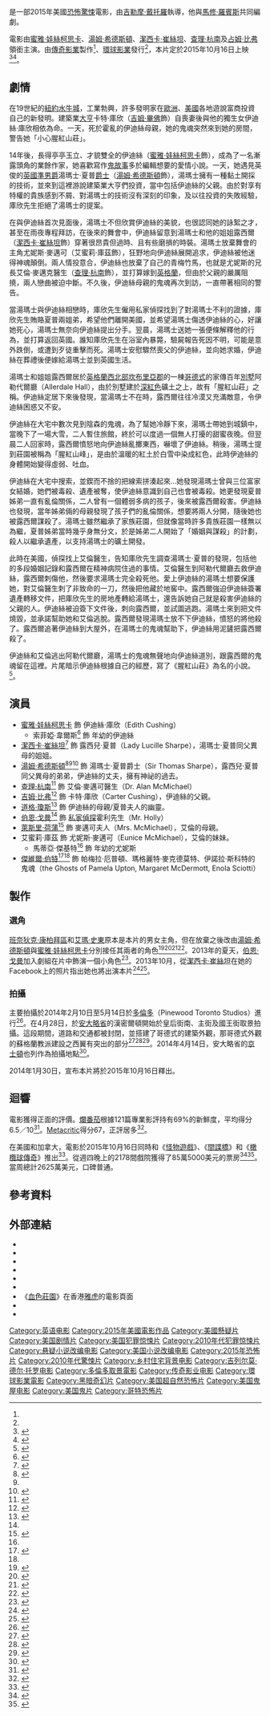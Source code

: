{{noteTA
|G1=Show
|G2=Movie
|T = zh-cn:腥红山峰; zh-tw:腥紅山莊; zh-hk:血色莊園;
|1 = zh-cn:腥红山峰; zh-tw:腥紅山莊; zh-hk:血色莊園;
|2 = zh:占姆·比弗; zh-tw:吉姆·畢佛; zh-cn:吉姆·比弗; zh-hk:占·比費;
|3 = zh-cn:布法罗; zh:水牛城; zh-hans:水牛城; zh-hant:水牛城;  zh-tw:水牛城;
}}
{{Infobox film
| name           = 腥紅山莊
| original_name  = {{lang|en|''Crimson Peak''}}
| image          = Crimson Peak Poster.jpg
| alt            =
| caption        = 電影海報
| director       = [[吉勒摩·戴托羅|吉勒摩·戴托羅]]
| producer       = {{ubl|吉勒摩·戴托羅|卡勒姆·格林|[[強·賈希尼|強·賈希尼]]|[[湯瑪斯·塔爾|湯瑪斯·塔爾]]}}
| screenplay     = {{Plainlist |
* 吉勒摩·戴托羅
* [[馬修·羅賓斯|馬修·羅賓斯]]
* [[露辛達·考克森|露辛達·考克森]]
}}
| starring       = {{Plainlist |
* [[蜜雅·娃絲柯思卡|蜜雅·娃絲柯思卡]]
* [[湯姆·希德斯頓|湯姆·希德斯頓]]
* [[查理·杭南|查理·杭南]]
* [[潔西卡·崔絲坦|潔西卡·崔絲坦]]
}}
| music          = [[費蘭多·維拉奎茲|費蘭多·維拉奎茲]]
| cinematography = [[丹·勞斯特森|丹·勞斯特森]]
| editing        = 伯納特·比拉普拉納
| studio         = {{ubl|[[傳奇影業|傳奇影業]]|DDY}}
| distributor    = [[環球影業|環球影業]]
| released       = {{Film date|2015|10|15}}{{flagicon|HK}}{{flagicon|MAC}}<br>{{Film date|2015|10|16}}{{flagicon|USA}}{{flagicon|TWN}}
| runtime        = 118分鐘<!--Theatrical runtime: 118:39--><ref>{{cite web | url=http://www.bbfc.co.uk/releases/crimson-peak-film | title=''CRIMSON PEAK'' (15) | work=[[British_Board_of_Film_Classification|British Board of Film Classification]] | date=2015-09-25 | accessdate=2015-09-25 | archive-url=https://web.archive.org/web/20150925201032/http://www.bbfc.co.uk/releases/crimson-peak-film | archive-date=2015-09-25 | dead-url=no }}</ref>
| country        = {{USA}}
| language       = 英語
| budget         = 5500萬美元<ref name="BOM">{{cite web|url=http://www.boxofficemojo.com/movies/?id=crimsonpeak.htm|title=Crimson Peak (2015)|work=''[[Box_Office_Mojo|Box Office Mojo]]''|publisher=([[Amazon.com|Amazon.com]])|accessdate=2015-09-26|archive-url=https://web.archive.org/web/20151023001541/http://www.boxofficemojo.com/movies/?id=crimsonpeak.htm|archive-date=2015-10-23|dead-url=no}}</ref>
| gross          = 7500萬美元
| cn_name        = 腥红山峰
| hk_name        = 血色莊園
| tw_name        = 腥紅山莊
}}
{{作品名稱|name=''Crimson Peak''|hk=血色莊園|tw=腥紅山莊|cn=腥红山峰}}是一部2015年美國[[恐怖片|恐怖]][[驚悚片|驚悚]]電影，由[[吉勒摩·戴托羅|吉勒摩·戴托羅]]執導，他與[[馬修·羅賓斯|馬修·羅賓斯]]共同編劇。

電影由[[蜜雅·娃絲柯思卡|蜜雅·娃絲柯思卡]]、[[湯姆·希德斯頓|湯姆·希德斯頓]]、[[潔西卡·崔絲坦|潔西卡·崔絲坦]]、[[查理·杭南|查理·杭南]]及[[占姆·比弗|占姆·比弗]]領銜主演。由[[傳奇影業|傳奇影業]]製作<ref name=HollywoodReporter1 />、[[環球影業|環球影業]]發行<ref name=Hollywood2 />，本片定於2015年10月16日上映<ref name="comingsoon1">{{cite web |url=http://www.comingsoon.net/news/movienews.php?id=114202 |title=Universal Dates Crimson Peak, Ouija, Pitch Perfect 2 and More! |publisher=ComingSoon.net |date= |accessdate=2014-01-31 |archive-url=https://web.archive.org/web/20141016052534/http://www.comingsoon.net/news/movienews.php?id=114202 |archive-date=2014-10-16 |dead-url=no }}</ref><ref>{{cite news|last=Ford|first=Rebecca|title='Pitch Perfect 2,' 'Crimson Peak,' 'Everest' Get Release Dates|url=http://www.hollywoodreporter.com/news/pitch-perfect-2-crimson-peak-675882|publisher=Hollywood Reporter|accessdate=2014-02-05|archive-url=https://web.archive.org/web/20140131100855/http://www.hollywoodreporter.com/news/pitch-perfect-2-crimson-peak-675882|archive-date=2014-01-31|dead-url=no}}</ref>。

== 劇情 ==
在19世紀的[[紐約|紐約]][[水牛城|水牛城]]，工業勃興，許多發明家在[[歐洲|歐洲]]、[[美國|美國]]各地遊說富商投資自己的新發明。建築業[[大亨|大亨]]卡特·庫欣（[[吉姆·畢佛|吉姆·畢佛]]飾）自喪妻後與他的獨生女伊迪絲·庫欣相依為命。一天，死於霍亂的伊迪絲母親，她的鬼魂突然來到她的房間，警告她「小心腥紅山莊」。

14年後，長得亭亭玉立、才貌雙全的伊迪絲（[[蜜雅·娃絲柯思卡|蜜雅·娃絲柯思卡]]飾），成為了一名漸露頭角的業餘作家，她喜歡寫作[[鬼故事|鬼故事]]多於編輯想要的愛情小說。一天，她遇見英俊的[[英國|英國]][[準男爵|準男爵]]湯瑪士·夏普[[爵士|爵士]]（[[湯姆·希德斯頓|湯姆·希德斯頓]]飾），湯瑪士擁有一種黏土開採的技術，並來到這裡游說建築業大亨們投資，當中包括伊迪絲的父親。由於對享有特權的貴族感到不屑、對湯瑪士的技術沒有深刻的印象，及以往投資的失敗經驗，庫欣先生拒絕了湯瑪士的提案。

在與伊迪絲首次見面後，湯瑪士不但欣賞伊迪絲的美貌，也很認同她的詠絮之才，甚至在雨夜專程拜訪，在後來的舞會中，伊迪絲留意到湯瑪士和他的姐姐露西爾（[[潔西卡·崔絲坦|潔西卡·崔絲坦]]飾）穿著很昂貴但過時、且有些磨損的時裝。湯瑪士放棄舞會的主角尤妮斯·麥邁可（艾蜜莉·庫茲飾），狂野地向伊迪絲展開追求，伊迪絲被他迷得神魂顛倒。兩人情投意合，伊迪絲也放棄了自己的青梅竹馬，也就是尤妮斯的兄長艾倫·麥邁克醫生（[[查理·杭南|查理·杭南]]飾），並打算嫁到[[英格蘭|英格蘭]]，但由於父親的嚴厲阻撓，兩人戀曲被迫中斷。不久後，伊迪絲母親的鬼魂再次到訪，一直帶著相同的警告。

當湯瑪士與伊迪絲相戀時，庫欣先生僱用私家偵探找到了對湯瑪士不利的證據，庫欣先生賄賂夏普兩姐弟，希望他們離開美國，並希望湯瑪士傷透伊迪絲的心，好讓她死心，湯瑪士無奈向伊迪絲提出分手。翌晨，湯瑪士送她一張便條解釋他的行為，並打算返回英國。誰知庫欣先生在浴室內暴斃，驗屍報告死因不明，可能是意外跌倒，或遭到歹徒重擊而死。湯瑪士安慰驟然喪父的伊迪絲，並向她求婚，伊迪絲在葬禮後便嫁給湯瑪士並到英國生活。

湯瑪士和姐姐露西爾居於[[英格蘭|英格蘭]][[西北英格蘭|西北部]][[坎布里亞郡|坎布里亞郡]]的一棟[[哥德式|哥德式]]的家傳百年[[別墅|別墅]]阿勒代爾廳（Allerdale Hall），由於別墅建於[[猩紅色|深紅色]]礦土之上，故有「腥紅山莊」之稱。伊迪絲定居下來後發現，當湯瑪士不在時，露西爾往往冷漠又充滿敵意，令伊迪絲困惑又不安。

伊迪絲在大宅中數次見到陰森的鬼魂，為了幫她冷靜下來，湯瑪士帶她到城鎮中，當晚下了一場大雪，二人暫住旅館，終於可以度過一個無人打擾的甜蜜夜晚。但翌晨二人回家時，露西爾憤怒地向伊迪絲亂擲東西，嚇壞了伊迪絲。稍後，湯瑪士提到莊園被稱為「腥紅山峰」，是由於溫暖的紅土於白雪中染成紅色，此時伊迪絲的身體開始變得虛弱、吐血。

伊迪絲在大宅中搜索，並鍥而不捨的把線索拼湊起來...她發現湯瑪士曾與三位富家女結婚，她們被毒殺、遺產被奪，使伊迪絲意識到自己也會被毒殺。她更發現夏普姊弟一直有亂倫關係，二人曾有一個體弱多病的孩子，後來被露西爾殺害。伊迪絲也發現，當年姊弟倆的母親發現了孩子們的亂倫關係，想要將兩人分開，隨後她也被露西爾謀殺了。湯瑪士雖然繼承了家族莊園，但就像當時許多貴族莊園一樣無以為繼，夏普姊弟當時幾乎身無分文，於是姊弟二人開始了「婚姻與謀殺」的計劃，殺人以繼承遺產，以支持湯瑪士的礦土開發。

此時在美國，偵探找上艾倫醫生，告知庫欣先生調查湯瑪士·夏普的發現，包括他的多段婚姻記錄和露西爾在精神病院住過的事情。艾倫醫生到阿勒代爾廳去救伊迪絲，露西爾刺傷他，然後要求湯瑪士完全殺死他。愛上伊迪絲的湯瑪士想要保護她，對艾倫醫生刺了非致命的一刀，然後把他藏於地窖中。露西爾強迫伊迪絲簽署遺產轉移文件，把庫欣先生的房地產轉給湯瑪士，還告訴她自己就是殺害伊迪絲的父親的人。伊迪絲被迫簽下文件後，刺向露西爾，並試圖逃跑。湯瑪士來到把文件燒毀，並承諾幫助她和艾倫逃脫。露西爾發現湯瑪士放不下伊迪絲，憤怒的將他殺了。露西爾追著伊迪絲到大屋外，在湯瑪士的鬼魂幫助下，伊迪絲用泥鏟把露西爾殺了。

伊迪絲和艾倫逃出阿勒代爾廳，湯瑪士的鬼魂無聲地向伊迪絲道別，跟露西爾的鬼魂留在這裡。片尾暗示伊迪絲根據自己的經歷，寫了《腥紅山莊》為名的小說。<ref name=JoBlo>{{cite web|last=Shirey|first=Paul|title=Guillermo Del Toro's Crimson Peak starts shooting in February 2014 for 2015 release|url=http://www.joblo.com/movie-news/guillermo-del-toros-crimson-peak-becomes-haunted-peak-starts-shooting-in-february-2014|work=25 October 2013|publisher=JoBlo.com|accessdate=2013-11-12|archive-url=https://web.archive.org/web/20131030063724/http://www.joblo.com/movie-news/guillermo-del-toros-crimson-peak-becomes-haunted-peak-starts-shooting-in-february-2014|archive-date=2013-10-30|dead-url=no}}</ref>。

== 演員 ==
*[[蜜雅·娃絲柯思卡|蜜雅·娃絲柯思卡]] 飾 伊迪絲·庫欣（Edith Cushing）
**索菲婭·韋爾斯<ref name=QuinitaTalent>{{cite web|title=Young Eunice and Young Edith|url=http://www.quintiatalent.com/#!Young-Eunice-and-Young-Edith-/zoom/c4zk/imaged36|publisher=Quintia Talent|accessdate=2014-06-03|archive-url=https://web.archive.org/web/20140606231834/http://www.quintiatalent.com/#!Young-Eunice-and-Young-Edith-/zoom/c4zk/imaged36|archive-date=2014-06-06|dead-url=no}}</ref> 飾 年幼的伊迪絲
*[[潔西卡·崔絲坦|潔西卡·崔絲坦]]<ref>{{cite news|url=http://variety.com/2013/film/news/jessica-chastain-crimson-peak-1200333509/|title=Jessica Chastain Boards del Toro’s ‘Crimson Peak’|last=Kroll|first=Justin|publisher=''[[Variety_(magazine)|Variety]]''|date=2013-04-05|accessdate=2013-12-15|archive-url=https://web.archive.org/web/20131218133228/http://variety.com/2013/film/news/jessica-chastain-crimson-peak-1200333509/|archive-date=2013-12-18|dead-url=no}}</ref> 飾 露西兒·夏普（Lady Lucille Sharpe），湯瑪士·夏普同父異母的姐姐。
*[[湯姆·希德斯頓|湯姆·希德斯頓]]<ref name=Hollywood2>{{cite news|url=http://www.hollywoodreporter.com/heat-vision/tom-hiddleston-star-guillermo-del-623222|title=Tom Hiddleston to Star in Guillermo del Toro's 'Crimson Peak'|last=Hayden|first=Erik|publisher=''[[The_Hollywood_Reporter|The Hollywood Reporter]]''|date=2013-09-06|accessdate=2013-12-15|archive-url=https://web.archive.org/web/20131112133310/http://www.hollywoodreporter.com/heat-vision/tom-hiddleston-star-guillermo-del-623222|archive-date=2013-11-12|dead-url=no}}</ref><ref name=Collider2 /><ref>{{cite news|last=Fox|first=Chloe|title=Tom Hiddleston, interview: from Thor to a sell-out Coriolanus|url=http://www.telegraph.co.uk/culture/theatre/10561842/Tom-Hiddleston-interview-from-Thor-to-a-sell-out-Coriolanus.html|publisher=Telegraph|accessdate=2014-01-20|location=London|date=2014-01-14|archive-url=https://web.archive.org/web/20150214073914/http://www.telegraph.co.uk/culture/theatre/10561842/Tom-Hiddleston-interview-from-Thor-to-a-sell-out-Coriolanus.html|archive-date=2015-02-14|dead-url=no}}</ref> 飾 湯瑪士·夏普爵士（Sir Thomas Sharpe），露西兒·夏普同父異母的弟弟，伊迪絲的丈夫，擁有神祕的過去。
*[[查理·杭南|查理·杭南]]<ref name=Collider2>{{cite web|url=http://collider.com/charlie-hunnam-pacific-rim-crisom-peak-interview/|title=Charlie Hunnam Talks PACIFIC RIM, Seeing the Film for the First Time, Spending 27 Days in the Con Pod Set, SONS OF ANARCHY, and CRIMSON PEAK|last=Weintraub|first=Steve 'Frosty'|publisher=collider.com|date=2013-09-24|accessdate=2013-12-15|archive-url=https://web.archive.org/web/20141219111523/http://collider.com/charlie-hunnam-pacific-rim-crisom-peak-interview|archive-date=2014-12-19|dead-url=no}}</ref> 飾 艾倫·麥邁可醫生（Dr. Alan McMichael）
*[[吉姆·比弗|吉姆·比弗]]<ref>{{cite web|last=Lammers|first=Tim|title=Exclusive Interview: 'Thor' Co-Star Tom Hiddleston to Ascend 'Crimson Peak' with Guillermo del Toro|url=http://www.fearnet.com/news/interview/exclusive-interview-thor-co-star-tom-hiddleston-ascend-crimson-peak-guillermo-del|publisher=FearNet.com|accessdate=2013-11-21|archive-url=https://web.archive.org/web/20131109094641/http://www.fearnet.com/news/interview/exclusive-interview-thor-co-star-tom-hiddleston-ascend-crimson-peak-guillermo-del|archive-date=2013-11-09|dead-url=no}}</ref> 飾 卡特·庫欣（Carter Cushing），伊迪絲的父親。
*[[道格·瓊斯|道格·瓊斯]]<ref name="Jones">{{cite web|url=http://deltorocon.com/doug-jones-panel-exclusive-deltorocon-podcast/|title=Doug Jones Panel – Exclusive DELTOROCON Podcast|last=Lyons|first=Parker|date=2014-07-10|accessdate=July  10, 2014|deadurl=yes|archiveurl=https://web.archive.org/web/20140714083533/http://deltorocon.com/doug-jones-panel-exclusive-deltorocon-podcast/|archivedate=2014年7月14日}}</ref> 飾 伊迪絲的母親/夏普夫人的幽靈。
*[[伯恩·戈曼|伯恩·戈曼]]<ref name=Collider1 /> 飾 [[私家偵探|私家偵探]]霍利先生（Mr. Holly）
*[[萊斯里·荷蒲|萊斯里·荷蒲]]<ref>{{cite web|url=http://www.deadline.com/2014/02/hemlock-groves-penelope-mitchell-cast-in-two-films-joanna-cassidy-joins-visions-leslie-hope-added-to-crimson-peak/|title=‘Hemlock Grove’s Penelope Mitchell Cast In Two Films; Joanna Cassidy Joins ‘Visions’; Leslie Hope Added To ‘Crimson Peak’|author=The Deadline Team|work=[[Deadline.com|Deadline.com]]|date=2014-02-13|accessdate=2014-02-14|archive-url=https://web.archive.org/web/20140410230040/http://www.deadline.com/2014/02/hemlock-groves-penelope-mitchell-cast-in-two-films-joanna-cassidy-joins-visions-leslie-hope-added-to-crimson-peak/|archive-date=2014-04-10|dead-url=no}}</ref> 飾 麥邁可夫人（Mrs. McMichael），艾倫的母親。
*艾蜜莉·庫茲 飾 尤妮斯·麥邁可（Eunice McMichael），艾倫的妹妹。
**馬蒂亞·傑基特<ref name=QuinitaTalent /> 飾 年幼的尤妮斯
*[[傑維爾·伯特|傑維爾·伯特]]<ref>{{cite web|url=http://thedodgy.com/2013/11/22/holy-mama-an-interview-with-javier-botet/|title=Holy “Mama” – An Interview with Javier Botet|author=Liffey|publisher=The Dodgy|date=2013-11-22|accessdate=2013-12-15|archive-url=https://web.archive.org/web/20131213114251/http://thedodgy.com/2013/11/22/holy-mama-an-interview-with-javier-botet/|archive-date=2013-12-13|dead-url=yes}}</ref><ref name="Jones"/> 飾 帕梅拉·厄普頓、瑪格麗特·麥克德莫特、伊諾拉·斯科特的鬼魂（the Ghosts of Pamela Upton, Margaret McDermott, Enola Sciotti）

== 製作 ==
=== 選角 ===
[[班奈狄克·康柏拜區|班奈狄克·康柏拜區]]和[[艾瑪·史東|艾瑪·史東]]原本是本片的男女主角，但在放棄之後改由[[湯姆·希德斯頓|湯姆·希德斯頓]]與[[蜜雅·娃絲柯思卡|蜜雅·娃絲柯思卡]]分別接任其兩者的角色<ref>{{cite web|url=http://www.thewrap.com/movies/column-post/mia-wasikowska-talks-replace-emma-stone-guillermo-del-toros-crimson-peak-exclusive-95671|title=Mia Wasikowska May Replace Emma Stone in Guillermo del Toro’s ‘Crimson Peak’ (Exclusive)|last=Sneider|first=Jeff|publisher=''[[The_Wrap|The Wrap]]''|date=2013-06-05|accessdate=2013-12-15|archive-url=https://web.archive.org/web/20140121082115/http://www.thewrap.com/movies/column-post/mia-wasikowska-talks-replace-emma-stone-guillermo-del-toros-crimson-peak-exclusive-95671|archive-date=2014-01-21|dead-url=no}}</ref><ref>{{cite web|url=http://www.theguardian.com/film/2013/sep/09/tom-hiddleston-benedict-cumberbatch-crimson-peak|publisher=The Guardian|title=Tom Hiddleston poised to fill Benedict Cumberbatch's shoes on Crimson Peak|date=2013-09-09|last=Child|first=Ben|access-date=2015-01-05|archive-url=https://web.archive.org/web/20141219030840/http://www.theguardian.com/film/2013/sep/09/tom-hiddleston-benedict-cumberbatch-crimson-peak|archive-date=2014-12-19|dead-url=no}}</ref><ref>{{cite web|last=Shaw-Williams|first=H.|title=Guillermo Del Toro Says ‘Crimson Peak’ is Shocking, Kinky, Gothic & Scary|url=http://screenrant.com/guillermo-del-toro-crimson-peak-movie-details/|work=July 2013|publisher=Screen Rant|accessdate=2013-11-12|archive-url=https://web.archive.org/web/20131112222246/http://screenrant.com/guillermo-del-toro-crimson-peak-movie-details/|archive-date=2013-11-12|dead-url=no}}</ref><ref>{{cite news|title=Benedict Cumberbatch Drops 'Crimson Peak,' Guillermo Del Toro's Haunted House Thriller|url=http://www.huffingtonpost.com/2013/08/21/benedict-cumberbatch-crimson-peak_n_3792778.html|publisher=Huffington Post|accessdate=2013-11-12|first=Christopher|last=Rosen|date=2013-08-21|archive-url=https://web.archive.org/web/20131220030836/http://www.huffingtonpost.com/2013/08/21/benedict-cumberbatch-crimson-peak_n_3792778.html|archive-date=2013-12-20|dead-url=no}}</ref>。2013年的夏天，[[伯恩·戈曼|伯恩·戈曼]]加入劇組在片中飾演一個小角色<ref name=Collider1>{{cite web|last=Chitwood|first=Adam|title=Guillermo del Toro Says They’re Writing the First Season of THE STRAIN Before Filming; Calls CRIMSON PEAK His “First Adult Movie in the English Language”|url=http://collider.com/the-strain-crimson-peak-news-guillermo-del-toro/|publisher=Collider|accessdate=2013-11-20|archive-url=https://web.archive.org/web/20131110041653/http://collider.com/the-strain-crimson-peak-news-guillermo-del-toro/|archive-date=2013-11-10|dead-url=no}}</ref>。2013年10月，從[[潔西卡·崔絲坦|潔西卡·崔絲坦]]在她的Facebook上的照片指出她也將出演本片<ref>{{cite web|last=Chitwood|first=Adam|title=Jessica Chastain Gets a Body Cast for Guillermo del Toro’s CRIMSON PEAK in New Images|url=http://collider.com/jessica-chastain-crimson-peak-images/|publisher=Collider|accessdate=2013-11-20|date=2013-10-02|archive-url=https://web.archive.org/web/20141219053804/http://collider.com/jessica-chastain-crimson-peak-images/|archive-date=2014-12-19|dead-url=no}}</ref><ref>{{cite news|last=Carpenter|first=Cassie|title='I was completely helpless': Jessica Chastain immortalizes her taut figure with body-cast for Crimson Peak|url=http://www.dailymail.co.uk/tvshowbiz/article-2445058/Jessica-Chastain-immortalizes-taut-figure-body-cast-Guillermo-del-Toros-Crimson-Peak.html|publisher=Daily Mail|accessdate=2013-11-20|date=2013-10-04|location=London|archive-url=https://web.archive.org/web/20131110053025/http://www.dailymail.co.uk/tvshowbiz/article-2445058/Jessica-Chastain-immortalizes-taut-figure-body-cast-Guillermo-del-Toros-Crimson-Peak.html|archive-date=2013-11-10|dead-url=no}}</ref>。

=== 拍攝 ===
主要拍攝於2014年2月10日至5月14日於[[多倫多|多倫多]]{{tsl|en|Pinewood Toronto Studios|松林多倫多工作室}}（Pinewood Toronto Studios）進行<ref>{{cite web|author1=Tom Hiddleston|title=And That. Is A Wrap. On Crimson Peak.|url=https://twitter.com/twhiddleston/status/467560118104494080|publisher=Tom Hiddleston Verified Twitter|accessdate=2014-06-18|date=2014-05-16|archive-url=https://web.archive.org/web/20140715024919/https://twitter.com/twhiddleston/status/467560118104494080|archive-date=2014-07-15|dead-url=no}}</ref>。在4月28日，於[[安大略省|安大略省]]的漢密爾頓開始於皇后街南、主街及國王街取景拍攝。這段期間，道路和交通都被封閉，並搭建了哥德式的建築外觀，那哥德式外觀的蘇格蘭教派建設之西翼有突出的部分<ref>{{citeweb|url=http://blogs.indiewire.com/theplaylist/guillermo-del-toros-crimson-peak-renamed-haunted-peak-will-spookily-materialize-in-theaters-april-2015-20131025|publisher=IndieWire|title=Updated: Guillermo Del Toro's 'Crimson Peak' Will Spookily Materialize In Theaters April 2015|date=2013-10-25|last=Taylor|first=Drew|7=|access-date=2015-01-05|archive-url=https://web.archive.org/web/20131110222728/http://blogs.indiewire.com/theplaylist/guillermo-del-toros-crimson-peak-renamed-haunted-peak-will-spookily-materialize-in-theaters-april-2015-20131025|archive-date=2013-11-10|dead-url=no}}</ref><ref name=HollywoodReporter1>{{cite news|url=http://www.hollywoodreporter.com/news/guillermo-del-toros-crimson-peak-650845|publisher=Hollywood Reporter|title=Guillermo del Toro's 'Crimson Peak' Gets February 2014 Start Date|first=Etan|last=Vlessing|date=2013-10-25|access-date=2015-01-05|archive-url=https://web.archive.org/web/20131027110527/http://www.hollywoodreporter.com/news/guillermo-del-toros-crimson-peak-650845|archive-date=2013-10-27|dead-url=no}}</ref><ref>{{cite news|last=Perry-Folino|first=Joanna|title=Interview with Jim Beaver: Actor, Friend, Writer and Film Star|url=http://www.huffingtonpost.com/joanna-perryfolino/interview-with-jim-beaver_b_4751476.html|publisher=Huffington Post|date=2014-02-13|access-date=2015-01-05|archive-url=https://web.archive.org/web/20141219032429/http://www.huffingtonpost.com/joanna-perryfolino/interview-with-jim-beaver_b_4751476.html|archive-date=2014-12-19|dead-url=no}}</ref>。2014年4月14日，安大略省的[[京士頓_(安大略省)|京士頓]]也列作為拍攝地點<ref>{{cite news|url=http://kingstonherald.com/entertainment/crimson-peak-kingston-2010313172|work=Kingston Herald|date=2014-04-14|last=Hart|first=Courtney|title=Crimson Peak Filming in Kingston's Market Square|access-date=2016-06-07|archive-url=https://web.archive.org/web/20160306000022/http://kingstonherald.com/entertainment/crimson-peak-kingston-2010313172|archive-date=2016-03-06|dead-url=yes}}</ref>。

2014年1月30日，宣布本片將於2015年10月16日釋出。

== 迴響 ==
電影獲得正面的評價。[[爛番茄|爛番茄]]根據121篇專業影評持有69%的新鮮度，平均得分6.5／10<ref>{{cite web|url=http://www.rottentomatoes.com/m/crimson_peak/|title=Crimson Peak|website=Rotten Tomatoes|accessdate=2015-10-16|archive-url=https://web.archive.org/web/20151015195253/http://www.rottentomatoes.com/m/crimson_peak/|archive-date=2015-10-15|dead-url=no}}</ref>。[[Metacritic|Metacritic]]得分67，正評居多<ref>{{cite web|url=http://www.metacritic.com/movie/crimson-peak|title=Crimson Peak reviews|website=Metacritic|accessdate=2015-10-16|archive-url=https://web.archive.org/web/20151015182732/http://www.metacritic.com/movie/crimson-peak|archive-date=2015-10-15|dead-url=no}}</ref>。

在美國和加拿大，電影於2015年10月16日同時和《[[怪物遊戲|怪物遊戲]]》、《[[間諜橋|間諜橋]]》和《[[橄欖球傳奇|橄欖球傳奇]]》推出<ref name="boxoffice">{{cite web|url=http://www.hollywoodreporter.com/news/box-office-preview-goosebumps-could-831790|title=Box-Office Preview: 'Goosebumps' Could Out-Spook 'Crimson Peak,' 'Bridge of Spies'|author=Pamela McClintock|work=[[The_Hollywood_Reporter|The Hollywood Reporter]]|publisher=([[Prometheus_Global_Media|Prometheus Global Media]])|date=2015-10-13|accessdate=2015-10-14|archive-url=https://web.archive.org/web/20151017000750/http://www.hollywoodreporter.com/news/box-office-preview-goosebumps-could-831790|archive-date=2015-10-17|dead-url=no}}</ref>。從週四晚上的2178間戲院獲得了85萬5000美元的票房<ref>{{cite web|url=http://deadline.com/2015/10/goosebumps-bridge-of-spies-crimson-peak-weekend-box-office-1201585023/|title=‘Crimson Peak’, ‘Goosebumps’ Raise Hairs On Thursday Night – Box Office|author=Anthony D'Alessandro|work=''[[Deadline.com|Deadline.com]]''|date=2015-10-16|accessdate=2015-10-16|archive-url=https://web.archive.org/web/20151018155251/http://deadline.com/2015/10/goosebumps-bridge-of-spies-crimson-peak-weekend-box-office-1201585023/|archive-date=2015-10-18|dead-url=no}}</ref><ref name="Thursday">{{cite web|url=http://www.hollywoodreporter.com/news/box-office-crimson-peak-creeps-832523|title=Box Office: 'Crimson Peak' Creeps to $855K, 'Goosebumps' Raises $600K Thursday Night|author=Rebecca Ford|work=[[The_Hollywood_Reporter|The Hollywood Reporter]]|date=2015-10-16|accessdate=2015-10-16}}</ref>。當周總計2625萬美元，口碑普通。

== 參考資料 ==
{{Reflist|2}}

==外部連結==
* {{IMDb title|2554274}}
* {{rotten-tomatoes|crimson_peak}}
* {{metacritic film|crimson-peak}}
* {{mojo title|crimsonpeak}}
* {{Amg movie|575442}}
* {{yahoomovie id|5785}}
* 《[https://movie.yahoo-leisure.hk/movie/details/27277-%E8%A1%80%E8%89%B2%E8%8E%8A%E5%9C%92 血色莊園]》在香港[[雅虎|雅虎]]的電影頁面{{zh-hk}}
* {{Mtime|196614}}
* {{douban}}

{{吉勒摩·戴托羅}}
{{DEFAULTSORT:Crimson Peak}}
[[Category:英语电影|Category:英语电影]]
[[Category:2015年美國電影作品|Category:2015年美國電影作品]]
[[Category:美國懸疑片|Category:美國懸疑片]]
[[Category:美国剧情片|Category:美国剧情片]]
[[Category:美国犯罪惊悚片|Category:美国犯罪惊悚片]]
[[Category:2010年代犯罪惊悚片|Category:2010年代犯罪惊悚片]]
[[Category:悬疑小说改编电影|Category:悬疑小说改编电影]]
[[Category:美国小说改编电影|Category:美国小说改编电影]]
[[Category:2015年恐怖片|Category:2015年恐怖片]]
[[Category:2010年代驚悚片|Category:2010年代驚悚片]]
[[Category:乡村住宅背景电影|Category:乡村住宅背景电影]]
[[Category:吉列尔莫·德尔·托罗电影|Category:吉列尔莫·德尔·托罗电影]]
[[Category:多倫多取景電影|Category:多倫多取景電影]]
[[Category:传奇影业电影|Category:传奇影业电影]]
[[Category:環球影業電影|Category:環球影業電影]]
[[Category:黑暗奇幻片|Category:黑暗奇幻片]]
[[Category:美国超自然恐怖片|Category:美国超自然恐怖片]]
[[Category:美国鬼屋电影|Category:美国鬼屋电影]]
[[Category:美国鬼片|Category:美国鬼片]]
[[Category:哥特恐怖片|Category:哥特恐怖片]]